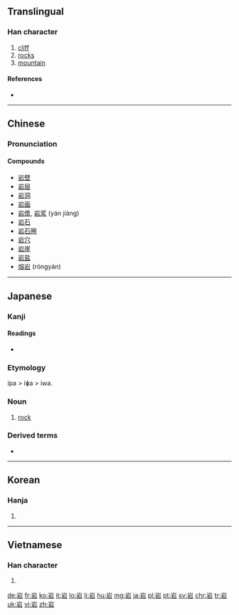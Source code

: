 {{also|巖|礹|巗|碞|嵒|嵓}}
==Translingual==

===Han character===
{{Han char|rn=46|rad=山|as=05|sn=8|four=2260<sub>1</sub>|canj=山一口 (UMR)|ids=⿱[[山]][[石]]}}

# [[cliff]]
# [[rock]]s
# [[mountain]]

====References====
* {{Han ref|kx=0309.190|dkj=07985|dj=0609.130|hdz=10766.070|uh=5CA9|ud=23721|bh=A9A5|bd=43429}}

----

==Chinese==
{{zh-hanzi-box|[[岩]]}}

===Pronunciation===
{{zh-pron
|m=yán,lǐng
|c=ngaam4
|mc=y
|oc=y
|ma=
|cat=n
}}

====Compounds====
* [[岩壁]]
* [[岩层]]
* [[岩洞]]
* [[岩画]]
* [[岩漿]], [[岩浆]] (yán jiàng)
* [[岩石]]
* [[岩石圈]]
* [[岩穴]]
* [[岩崖]]
* [[岩盐]]
* [[熔岩]] (róngyán)

----

==Japanese==

===Kanji===
{{ja-kanji|grade=2|rs=山05}}

====Readings====
* {{ja-readings
|goon=[[げん]] (gen) {{qualifier|non-[[w:Jōyō kanji|Jōyō]] reading}}
|kanon=[[がん]] (gan)|kun=[[いわ]] (iwa) < [[いは]] (iha)}}

===Etymology===
ipa > iɸa > iwa.

===Noun===
{{ja-noun|いわ|hhira=いは}}

# [[rock]]

===Derived terms===
* {{ja-r|巌|いわお}}

----

==Korean==

===Hanja===
{{ko-hanja|hangeul=암|rv=am|mr=am}}

# {{defn|lang=ko|sort=山05}}

----

==Vietnamese==

===Han character===
{{vi-hantu|[[nham]], [[nhàm]], [[nhem]]|rs=山05}}

# {{defn|lang=vi|sort=山05}}

[[de:岩]]
[[fr:岩]]
[[ko:岩]]
[[it:岩]]
[[lo:岩]]
[[li:岩]]
[[hu:岩]]
[[mg:岩]]
[[ja:岩]]
[[pl:岩]]
[[pt:岩]]
[[sv:岩]]
[[chr:岩]]
[[tr:岩]]
[[uk:岩]]
[[vi:岩]]
[[zh:岩]]
